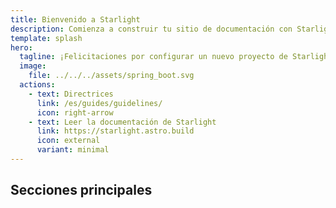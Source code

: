 ```yaml
---
title: Bienvenido a Starlight
description: Comienza a construir tu sitio de documentación con Starlight.
template: splash
hero:
  tagline: ¡Felicitaciones por configurar un nuevo proyecto de Starlight!
  image:
    file: ../../../assets/spring_boot.svg
  actions:
    - text: Directrices
      link: /es/guides/guidelines/
      icon: right-arrow
    - text: Leer la documentación de Starlight
      link: https://starlight.astro.build
      icon: external
      variant: minimal
---
```



## Secciones principales

<CardGrid stagger>
  <Card title="Proyectos en GitHub" icon="github">
    <LinkCard 
      href="/es/github-project/" 
      description='Starlight en GitHub' 
    />
  </Card>

<Card title="Guías" icon="pencil">
  <LinkCard
    href="/es/guides/guidelines/"
    description="Guías de estilo, convenciones, nombres, arquitecturas, etc.."
  />
</Card>

<Card title="Módulos" icon="code">
  <LinkCard
    href="/es/modules/"
    description="Current and future implementations."
  />
</Card>

<Card title="Contribuidores" icon="external">
    <LinkCard 
      href="/es/contributors/" 
      description='Información extra de los desarrolladores.' 
    />
</Card>
</CardGrid>

